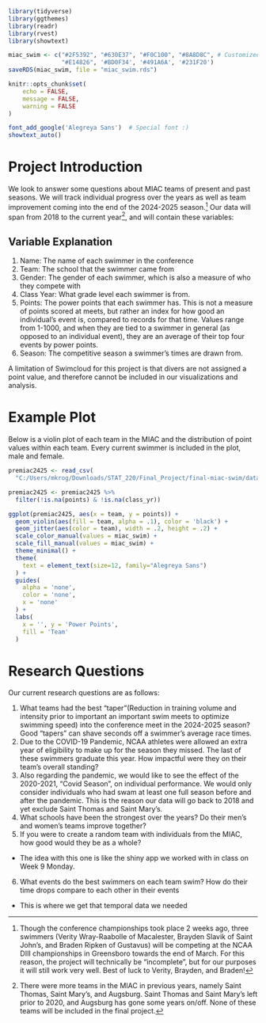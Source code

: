 

```r
library(tidyverse)
library(ggthemes)
library(readr)
library(rvest)
library(showtext)

miac_swim <- c("#2F5392", "#630E37", "#F0C100", "#8A8D8C", # Customized color palette
               "#E14826", '#BD0F34', '#491A6A', '#231F20')
saveRDS(miac_swim, file = "miac_swim.rds")

knitr::opts_chunk$set(
	echo = FALSE,
	message = FALSE,
	warning = FALSE
)

font_add_google('Alegreya Sans')  # Special font :)
showtext_auto()
```

# Project Introduction

We look to answer some questions about MIAC teams of present and past seasons. We will track individual progress over the years as well as team improvement coming into the end of the 2024-2025 season.^[Though the conference championships took place 2 weeks ago, three swimmers (Verity Wray-Raabolle of Macalester, Brayden Slavik of Saint John's, and Braden Ripken of Gustavus) will be competing at the NCAA DIII championships in Greensboro towards the end of March. For this reason, the project will technically be "incomplete", but for our purposes it will still work very well. Best of luck to Verity, Brayden, and Braden!] Our data will span from 2018 to the current year^[There were more teams in the MIAC in previous years, namely Saint Thomas, Saint Mary's, and Augsburg. Saint Thomas and Saint Mary's left prior to 2020, and Augsburg has gone some years on/off. None of these teams will be included in the final project.], and will contain these variables:

## Variable Explanation

1. Name: The name of each swimmer in the conference
2. Team: The school that the swimmer came from
3. Gender: The gender of each swimmer, which is also a measure of who they compete with
4. Class Year: What grade level each swimmer is from.
5. Points: The power points that each swimmer has. This is not a measure of points scored at meets, but rather an index for how good an individual's event is, compared to records for that time. Values range from 1-1000, and when they are tied to a swimmer in general (as opposed to an individual event), they are an average of their top four events by power points.
6. Season: The competitive season a swimmer's times are drawn from.

A limitation of Swimcloud for this project is that divers are not assigned a point value, and therefore cannot be included in our visualizations and analysis. 

# Example Plot

Below is a violin plot of each team in the MIAC and the distribution of point values within each team. Every current swimmer is included in the plot, male and female.

```r
premiac2425 <- read_csv(
  "C:/Users/mkrog/Downloads/STAT_220/Final_Project/final-miac-swim/data/miac_points_2425PREMIAC.csv")

premiac2425 <- premiac2425 %>% 
  filter(!is.na(points) & !is.na(class_yr))

ggplot(premiac2425, aes(x = team, y = points)) +
  geom_violin(aes(fill = team, alpha = .1), color = 'black') +
  geom_jitter(aes(color = team), width = .2, height = .2) +
  scale_color_manual(values = miac_swim) +
  scale_fill_manual(values = miac_swim) + 
  theme_minimal() +
  theme(
    text = element_text(size=12, family="Alegreya Sans")
  ) +
  guides(
    alpha = 'none',
    color = 'none',
    x = 'none'
  ) + 
  labs(
    x = '', y = 'Power Points',
    fill = 'Team'
  )
```

# Research Questions

Our current research questions are as follows:

1. What teams had the best "taper"(Reduction in training volume and intensity prior to important an important swim meets to optimize swimming speed) into the conference meet in the 2024-2025 season? Good "tapers" can shave seconds off a swimmer's average race times.
2. Due to the COVID-19 Pandemic, NCAA athletes were allowed an extra year of eligibility to make up for the season they missed. The last of these swimmers graduate this year. How impactful were they on their team's overall standing?
3. Also regarding the pandemic, we would like to see the effect of the 2020-2021, "Covid Season", on individual performance. We would only consider individuals who had swam at least one full season before and after the pandemic. This is the reason our data will go back to 2018 and yet exclude Saint Thomas and Saint Mary's.
4. What schools have been the strongest over the years? Do their men's and women's teams improve together?
5. If you were to create a random team with individuals from the MIAC, how good would they be as a whole?
  + The idea with this one is like the shiny app we worked with in class on Week 9 Monday.
6. What events do the best swimmers on each team swim? How do their time drops compare to each other in their events
  + This is where we get that temporal data we needed